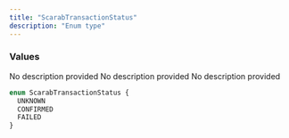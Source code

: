 ```yaml
---
title: "ScarabTransactionStatus"
description: "Enum type"
---
```


### Values

<ResponseField name="UNKNOWN" type="enum">
  No description provided
</ResponseField>

<ResponseField name="CONFIRMED" type="enum">
  No description provided
</ResponseField>

<ResponseField name="FAILED" type="enum">
  No description provided
</ResponseField>


```graphql ScarabTransactionStatus
enum ScarabTransactionStatus {
  UNKNOWN
  CONFIRMED
  FAILED
}
```
